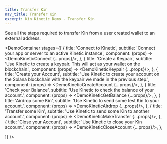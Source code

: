 ```yaml
---
title: Transfer Kin
nav_title: Transfer Kin
excerpt: Kin Kinetic Demo - Transfer Kin
---
```


See all the steps required to transfer Kin from a user created wallet to an external address.

<DemoContainer
  stages={[
    {
      title: 'Connect to Kinetic',
      subtitle: 'Connect your app or server to an active Kinetic instance',
      component: (props) => <DemoKineticConnect {...props}/>,
    },
    {
      title: 'Create a Keypair',
      subtitle: 'Use Kinetic to create a keypair. This will act as your wallet on the blockchain.',
      component: (props) => <DemoKineticKeypair {...props}/>,
    },
    {
      title: 'Create your Account',
      subtitle: 'Use Kinetic to create your account on the Solana blockchain with the keypair we made in the previous step.',
      component: (props) => <DemoKineticCreateAccount {...props}/>,
    },
    {
      title: 'Check your Balance',
      subtitle: 'Use Kinetic to check the balance of your account.',
      component: (props) => <DemoKineticGetBalance {...props}/>,
    },
    {
      title: 'Airdrop some Kin',
      subtitle: 'Use Kinetic to send some test Kin to your account.',
      component: (props) => <DemoKineticAirdrop {...props}/>,
    },
    {
      title: 'Transfer some Kin',
      subtitle: 'Use Kinetic to send some Kin to another account.',
      component: (props) => <DemoKineticMakeTransfer {...props}/>,
    },
    {
      title: 'Close your Account',
      subtitle: 'Use Kinetic to close your Kin account.',
      component: (props) => <DemoKineticCloseAccount {...props}/>,
    },

]}
/>
